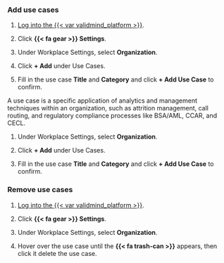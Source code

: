 ### Add use cases

:::: {.content-visible unless-format="revealjs"}
1. [Log into the {{< var validmind_platform >}}](/guide/log-into-validmind.qmd).

1. Click **{{< fa gear >}} Settings**. 

1. Under Workplace Settings, select **Organization**.

1. Click **+ Add** under Use Cases.

1. Fill in the use case **Title** and **Category** and click **+ Add Use Case** to confirm.

::::

:::: {.content-hidden unless-format="revealjs"}
A use case is a specific application of analytics and management techniques within an organization, such as attrition management, call routing, and regulatory compliance processes like BSA/AML, CCAR, and CECL.

1. Under Workplace Settings, select **Organization**.

1. Click **+ Add** under Use Cases.

1. Fill in the use case **Title** and **Category** and click **+ Add Use Case** to confirm.
::::

:::: {.content-visible unless-format="revealjs"}
### Remove use cases

1. [Log into the {{< var validmind_platform >}}](/guide/log-into-validmind.qmd).

1. Click **{{< fa gear >}} Settings**. 

1. Under Workplace Settings, select **Organization**.

1. Hover over the use case until the **{{< fa trash-can >}}** appears, then click it delete the use case.
::::